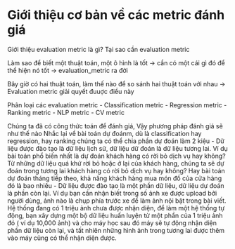 # Giới thiệu cơ  bản về các metric đánh giá

Giới thiệu evaluation metric là gì? Tại sao cần evaluation metric

Làm sao để biết một thuật toán, một ô hình là tốt -> cần có một cái gì đó để thể hiện nó tốt -> evaluation_metric ra đời

Bây giờ có hai thuật toán, làm thế nào để so sánh hai thuật toán với nhau -> Evaluation metric giải quyết đuuợc điều này

Phân loại các evaluation metric
- Classification metric
- Regression metric
- Ranking metric
- NLP metric
- CV metric

Chúng ta đã có công thức toán để đánh giá, Vậy phương pháp đánh giá sẽ như thế nào
Nhắc lại về bài toán dự đoánm,  dù là classification hay regression, hay ranking chúng ta có thể chia phần dự đoán làm 2 kiệu
- Dữ liệu được đào tạo là dữ liệu lịch sử, dữ liệu dữ đoán là dữ liệu  tương lai. Ví dụ bài toán phổ biến nhất là dự đoán khách hàng có rời bỏ dịch vụ hay không? Từ những dữ liệu quá khứ rời bỏ hoặc ở lại của khách hàng, chúng ta sẽ dự đoán trong tương lai khách hàng có rời bỏ dịch vụ hay không? Hay bài toán dự đoán tháng tiếp  theo, khả năng khách hàng mua món đồ của cửa hàng đó là bao nhiêu
- Dữ liệu được đào tạo là một phần dữ liệu, dữ liệu dự đoán là phần còn lại. Ví dụ bạn cần nhận biết trong số ảnh xe được upload bởi người dùng, ảnh nào là chụp phía trước xe để làm ảnh nội bật trong bài viết. Hệ thống đang có 1 triệu ảnh chưa được nhận diện, để làm một hệ thống tự động, bạn xây dựng một bộ dữ liệu huấn luyện từ một phần của 1 triệu ảnh đó ( ví dụ 10,000 ảnh) và cho máy học sau đó máy sẽ tự động nhận diện phần dữ liệu còn lại, và tất nhiên những hình ảnh trong tương lai được thêm vào máy cũng có thể nhận diện được.